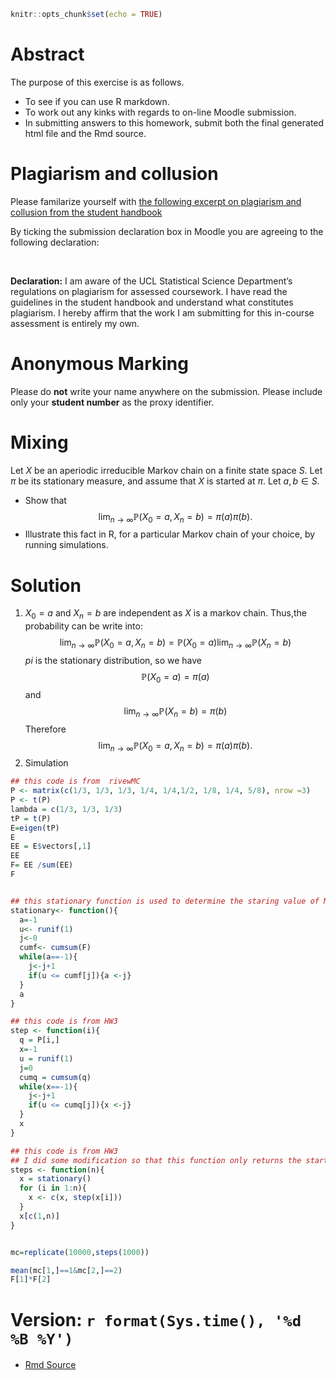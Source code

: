 ```{r setup, include=FALSE}
knitr::opts_chunk$set(echo = TRUE)
```

# Abstract

The purpose of this exercise is as follows.

* To see if you can use R markdown.
* To work out any kinks with regards to on-line Moodle submission.
* In submitting answers to this homework, submit both the final generated html file and the Rmd source.

#  Plagiarism and collusion

Please familarize yourself with [the following excerpt on plagiarism and collusion from the student handbook ](https://tsoo-math.github.io/ucl/Plagiarism-Collusion.pdf)


By ticking the submission declaration box in Moodle you are agreeing to the following declaration:

<br>

**Declaration:** I am aware of the UCL Statistical Science Department's regulations on plagiarism for assessed coursework. I have read the guidelines in the student handbook and understand what constitutes plagiarism. I hereby affirm that the work I am submitting for this in-course assessment is entirely my own.



# Anonymous Marking 

Please do **not** write your name anywhere on the submission. Please include only your **student number** as the proxy identifier.



#  Mixing

Let $X$ be an aperiodic irreducible Markov chain on a finite state space $S$.   Let $\pi$ be its stationary measure, and assume that $X$ is started at $\pi$.    Let $a, b \in S$.   

*  Show that $$\lim_{n \to \infty} \mathbb{P}(X_0=a, X_n=b) = \pi(a)\pi(b).$$
*  Illustrate this fact in R, for a particular Markov chain of your choice, by running simulations.

# Solution
1. $X_0=a$ and $X_n=b$ are independent as $X$ is a markov chain. Thus,the probability can be write into:
$$\lim_{n \to \infty} \mathbb{P}(X_0=a, X_n=b) = \mathbb{P}(X_0=a)\lim_{n \to \infty}\mathbb{P}(X_n=b)$$ 
$pi$ is the stationary distribution, so we have
$$\mathbb{P}(X_0=a)=\pi(a)$$
and 
$$\lim_{n \to \infty}\mathbb{P}(X_n=b)=\pi(b)$$
Therefore
$$\lim_{n \to \infty} \mathbb{P}(X_0=a, X_n=b) = \pi(a)\pi(b).$$
2. Simulation
```{r} 
## this code is from  rivewMC
P <- matrix(c(1/3, 1/3, 1/3, 1/4, 1/4,1/2, 1/8, 1/4, 5/8), nrow =3)
P <- t(P)
lambda = c(1/3, 1/3, 1/3)
tP = t(P)
E=eigen(tP)
E
EE = E$vectors[,1]
EE
F= EE /sum(EE)
F


## this stationary function is used to determine the staring value of Markov chain
stationary<- function(){
  a=-1
  u<- runif(1)
  j<-0
  cumf<- cumsum(F)
  while(a==-1){
    j<-j+1
    if(u <= cumf[j]){a <-j}
  }
  a
}

## this code is from HW3
step <- function(i){
  q = P[i,]
  x=-1
  u = runif(1)
  j=0
  cumq = cumsum(q)
  while(x==-1){
    j<-j+1
    if(u <= cumq[j]){x <-j}
  }
  x
}

## this code is from HW3
## I did some modification so that this function only returns the starting value and final value of the Markov chain
steps <- function(n){
  x = stationary()
  for (i in 1:n){
    x <- c(x, step(x[i]))
  }
  x[c(1,n)]
}


mc=replicate(10000,steps(1000))

mean(mc[1,]==1&mc[2,]==2)
F[1]*F[2]


```




#   Version: `r format(Sys.time(), '%d %B %Y')`
  * [Rmd Source](https://github.com/DannyZhang99/stat0009/edit/main/QHW4.1_18009077.Rmd)
